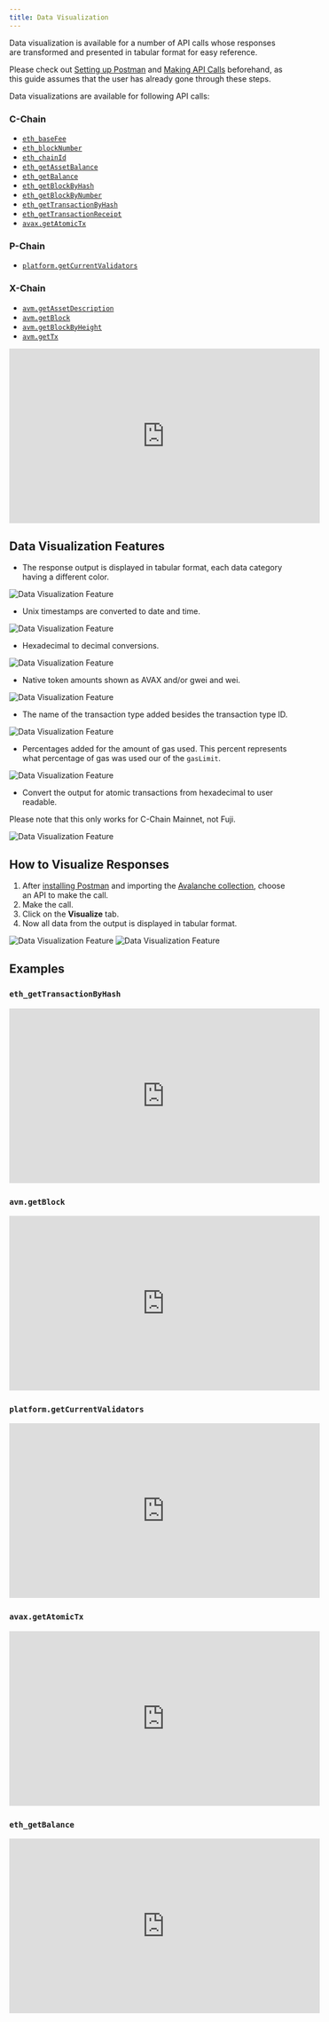 ```yaml
---
title: Data Visualization
---
```


Data visualization is available for a number of API calls whose responses are transformed and presented in tabular format for easy reference.

Please check out [Setting up Postman](/tooling/avalanche-go-postman-collection/setting-up-postman#setup) and [Making API Calls](/tooling/avalanche-go-postman-collection/making-api-calls) beforehand, as this guide assumes that the user has already gone through these steps.

Data visualizations are available for following API calls:

### C-Chain[​](#c-chain "Direct link to heading")

- [`eth_baseFee`](/api-reference/c-chain/api#eth_basefee)
- [`eth_blockNumber`](https://www.quicknode.com/docs/ethereum/eth_blockNumber)
- [`eth_chainId`](https://www.quicknode.com/docs/ethereum/eth_chainId)
- [`eth_getAssetBalance`](/api-reference/c-chain/api#eth_getassetbalance)
- [`eth_getBalance`](https://www.quicknode.com/docs/ethereum/eth_getBalance)
- [`eth_getBlockByHash`](https://www.quicknode.com/docs/ethereum/eth_getBlockByHash)
- [`eth_getBlockByNumber`](https://www.quicknode.com/docs/ethereum/eth_getBlockByNumber)
- [`eth_getTransactionByHash`](https://www.quicknode.com/docs/ethereum/eth_getTransactionByHash)
- [`eth_getTransactionReceipt`](https://www.quicknode.com/docs/ethereum/eth_getTransactionReceipt)
- [`avax.getAtomicTx`](/api-reference/c-chain/api#avaxgetatomictx)

### P-Chain[​](#p-chain "Direct link to heading")

- [`platform.getCurrentValidators`](/api-reference/p-chain/api#platformgetcurrentvalidators)

### X-Chain[​](#x-chain "Direct link to heading")

- [`avm.getAssetDescription`](/api-reference/x-chain/api#avmgetassetdescription)
- [`avm.getBlock`](/api-reference/x-chain/api#avmgetblock)
- [`avm.getBlockByHeight`](/api-reference/x-chain/api#avmgetblockbyheight)
- [`avm.getTx`](/api-reference/x-chain/api#avmgettx)

<iframe
  width="560"
  height="315"
  src="https://www.youtube.com/watch?v=2jS5EFWLoGs&t=56s"
  title="YouTube video player"
  frameBorder="0"
  allow="accelerometer; autoplay; clipboard-write; encrypted-media; gyroscope; picture-in-picture"
  allowFullScreen
></iframe>

Data Visualization Features[​](#data-visualization-features "Direct link to heading")
-------------------------------------------------------------------------------------

- The response output is displayed in tabular format, each data category having a different color.

![Data Visualization Feature](/images/visualize1.png)

- Unix timestamps are converted to date and time.

![Data Visualization Feature](/images/visualize2.png)

- Hexadecimal to decimal conversions.

![Data Visualization Feature](/images/visualize3.png)

- Native token amounts shown as AVAX and/or gwei and wei.

![Data Visualization Feature](/images/visualize4.png)

- The name of the transaction type added besides the transaction type ID.

![Data Visualization Feature](/images/visualize5.png)

- Percentages added for the amount of gas used. This percent represents what percentage of gas was used our of the `gasLimit`.

![Data Visualization Feature](/images/visualize6.png)

- Convert the output for atomic transactions from hexadecimal to user readable.

<Callout type="info">
Please note that this only works for C-Chain Mainnet, not Fuji.
</Callout>

![Data Visualization Feature](/images/visualize7.png)

How to Visualize Responses[​](#how-to-visualize-responses "Direct link to heading")
-----------------------------------------------------------------------------------

1. After [installing Postman](/tooling/avalanche-go-postman-collection/setting-up-postman#postman-installation) and importing the [Avalanche collection](/tooling/avalanche-go-postman-collection/setting-up-postman#collection-import), choose an API to make the call. 
2. Make the call.
3. Click on the **Visualize** tab.
4. Now all data from the output is displayed in tabular format.

![Data Visualization Feature](/images/visualize8.png) ![Data Visualization Feature](/images/visualize9.png)

Examples[​](#examples "Direct link to heading")
-----------------------------------------------

### `eth_getTransactionByHash`[​](#eth_gettransactionbyhash "Direct link to heading")

<iframe
  width="560"
  height="315"
  src="https://www.youtube.com/watch?v=M83WhbXq5R0"
  title="YouTube video player"
  frameBorder="0"
  allow="accelerometer; autoplay; clipboard-write; encrypted-media; gyroscope; picture-in-picture"
  allowFullScreen
></iframe>

### `avm.getBlock`[​](#avmgetblock "Direct link to heading")

<iframe
  width="560"
  height="315"
  src="https://www.youtube.com/watch?v=d5E2pHXFInE"
  title="YouTube video player"
  frameBorder="0"
  allow="accelerometer; autoplay; clipboard-write; encrypted-media; gyroscope; picture-in-picture"
  allowFullScreen
></iframe>

### `platform.getCurrentValidators`[​](#platformgetcurrentvalidators "Direct link to heading")

<iframe
  width="560"
  height="315"
  src="https://www.youtube.com/watch?v=Pkf84edkw_0"
  title="YouTube video player"
  frameBorder="0"
  allow="accelerometer; autoplay; clipboard-write; encrypted-media; gyroscope; picture-in-picture"
  allowFullScreen
></iframe>

### `avax.getAtomicTx`[​](#avaxgetatomictx "Direct link to heading")

<iframe
  width="560"
  height="315"
  src="https://www.youtube.com/watch?v=AYIgdQomHqc"
  title="YouTube video player"
  frameBorder="0"
  allow="accelerometer; autoplay; clipboard-write; encrypted-media; gyroscope; picture-in-picture"
  allowFullScreen
></iframe>

### `eth_getBalance`[​](#eth_getbalance "Direct link to heading")

<iframe
  width="560"
  height="315"
  src="https://www.youtube.com/watch?v=M3n7cm1DYLE"
  title="YouTube video player"
  frameBorder="0"
  allow="accelerometer; autoplay; clipboard-write; encrypted-media; gyroscope; picture-in-picture"
  allowFullScreen
></iframe>
